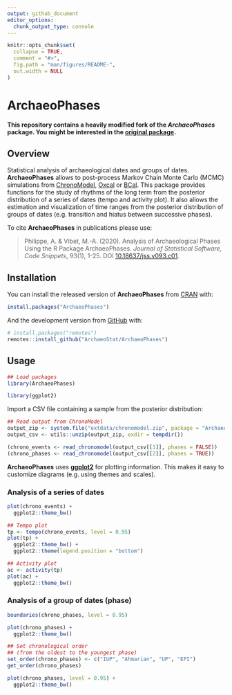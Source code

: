 ```yaml
---
output: github_document
editor_options: 
  chunk_output_type: console
---
```


<!-- README.md is generated from README.Rmd. Please edit that file -->

```r
knitr::opts_chunk$set(
  collapse = TRUE,
  comment = "#>",
  fig.path = "man/figures/README-",
  out.width = NULL
)
```

# ArchaeoPhases

<!-- badges: start -->
<!-- badges: end -->

**This repository contains a heavily modified fork of the _ArchaeoPhases_ package. You might be interested in the [original package](https://github.com/ArchaeoStat/ArchaeoPhases).**

## Overview

Statistical analysis of archaeological dates and groups of dates. **ArchaeoPhases** allows to post-process Markov Chain Monte Carlo (MCMC) simulations from [ChronoModel](https://chronomodel.com), [Oxcal](https://c14.arch.ox.ac.uk/oxcal.html) or [BCal](https://bcal.shef.ac.uk). This package provides functions for the study of rhythms of the long term from the posterior distribution of a series of dates (tempo and activity plot). It also allows the estimation and visualization of time ranges from the posterior distribution of groups of dates (e.g. transition and hiatus between successive phases).

To cite **ArchaeoPhases** in publications please use:

> Philippe, A. & Vibet, M.-A. (2020). Analysis of Archaeological Phases Using the R Package ArchaeoPhases. *Journal of Statistical Software, Code Snippets*, 93(1), 1-25. DOI [10.18637/jss.v093.c01](https://doi.org/10.18637/jss.v093.c01).

## Installation

You can install the released version of **ArchaeoPhases** from [CRAN](https://CRAN.R-project.org) with:

```r
install.packages("ArchaeoPhases")
```

And the development version from [GitHub](https://github.com/) with:

```r
# install.packages("remotes")
remotes::install_github("ArchaeoStat/ArchaeoPhases")
```

## Usage

```r
## Load packages
library(ArchaeoPhases)

library(ggplot2)
```

Import a CSV file containing a sample from the posterior distribution:

```r
## Read output from ChronoModel
output_zip <- system.file("extdata/chronomodel.zip", package = "ArchaeoPhases")
output_csv <- utils::unzip(output_zip, exdir = tempdir())

(chrono_events <- read_chronomodel(output_csv[[1]], phases = FALSE))
(chrono_phases <- read_chronomodel(output_csv[[2]], phases = TRUE))
```

**ArchaeoPhases** uses [**ggplot2**](https://github.com/tidyverse/ggplot2) for plotting information. This makes it easy to customize diagrams (e.g. using themes and scales).

### Analysis of a series of dates

```r
plot(chrono_events) +
  ggplot2::theme_bw()
```

```r
## Tempo plot
tp <- tempo(chrono_events, level = 0.95)
plot(tp) +
  ggplot2::theme_bw() +
  ggplot2::theme(legend.position = "bottom")

## Activity plot
ac <- activity(tp)
plot(ac) +
  ggplot2::theme_bw()
```

### Analysis of a group of dates (phase)

```r
boundaries(chrono_phases, level = 0.95)
```

```r
plot(chrono_phases) +
  ggplot2::theme_bw()
```

```r
## Set chronological order
## (from the oldest to the youngest phase)
set_order(chrono_phases) <- c("IUP", "Ahmarian", "UP", "EPI")
get_order(chrono_phases)
```

```r
plot(chrono_phases, level = 0.95) +
  ggplot2::theme_bw()
```
